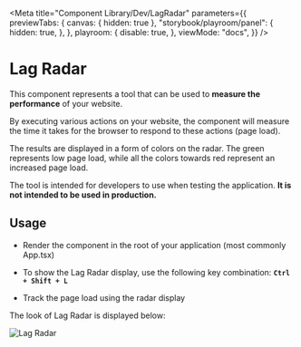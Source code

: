 

<Meta
    title="Component Library/Dev/LagRadar"
    parameters={{
        previewTabs: {
            canvas: { hidden: true },
            "storybook/playroom/panel": {
                hidden: true,
            },
        },
        playroom: {
            disable: true,
        },
        viewMode: "docs",
    }}
/>

# Lag Radar

This component represents a tool that can be used to **measure the performance** of your website.

By executing various actions on your website, the component will measure the time it takes for the browser to respond to these actions
(page load).

The results are displayed in a form of colors on the radar. The green represents low page load, while all the
colors towards red represent an increased page load.

The tool is intended for developers to use when testing the application. **It is not intended to be used in production.**

## Usage

 - Render the component in the root of your application (most commonly App.tsx)

 - To show the Lag Radar display, use the following key combination: **`Ctrl + Shift + L`**

 - Track the page load using the radar display

The look of Lag Radar is displayed below:

<img className="w-96" src={lagRadar} alt="Lag Radar" />
